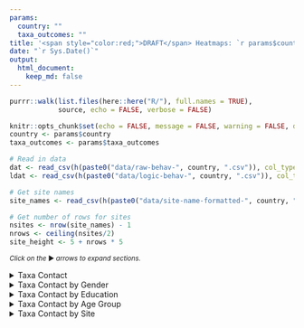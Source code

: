 ```yaml
---
params:
  country: ""
  taxa_outcomes: ""
title: '<span style="color:red;">DRAFT</span> Heatmaps: `r params$country`'
date: "`r Sys.Date()`"
output:
  html_document:
    keep_md: false
---
```


```r
purrr::walk(list.files(here::here("R/"), full.names = TRUE),
            source, echo = FALSE, verbose = FALSE)

knitr::opts_chunk$set(echo = FALSE, message = FALSE, warning = FALSE, dpi = 300)
country <- params$country
taxa_outcomes <- params$taxa_outcomes

# Read in data
dat <- read_csv(h(paste0("data/raw-behav-", country, ".csv")), col_types = cols()) 
ldat <- read_csv(h(paste0("data/logic-behav-", country, ".csv")), col_types = cols())

# Get site names
site_names <- read_csv(h(paste0("data/site-name-formatted-", country, ".csv")), col_types = cols())

# Get number of rows for sites
nsites <- nrow(site_names) - 1
nrows <- ceiling(nsites/2)
site_height <- 5 + nrows * 5
```
<small>_Click on the_ ▶ _︎arrows to expand sections._</small>

<details>
<summary>Taxa Contact</summary>
```r
hm <- get_heatmap(ldat, taxa_types = taxa_outcomes, title = "Taxa Contact")
ggsave(plot = hm, file = h("outputs/heatmap-figs", paste0(country, "-heat-map.png")), width = 15, height = 7.5, units = "in")
print(hm)
```
</details>

<details>
<summary>Taxa Contact by Gender</summary>
```r
gender_dat <- ldat %>%
  left_join(dat %>% select(gender, participant_id), by = "participant_id") %>%
  mutate(gender = na_if(gender, "other")) %>%
  drop_na(gender) %>%
  mutate(gender = factor(gender, levels = c("female", "male"), ordered =TRUE))
hm <- get_heatmap(gender_dat, taxa_types = taxa_outcomes, group_var = "gender", title = "Taxa Contact by Gender")
ggsave(plot = hm, file = h("outputs/heatmap-figs", paste0(country, "-gender-heat-map.png")), width = 15, height = 7.5, units = "in")
print(hm)
```
</details>

<details>
<summary>Taxa Contact by Education</summary>
```r
edu_dat <- ldat %>%
  left_join(dat %>% select(highest_education, participant_id), by = "participant_id") %>%
  mutate(highest_education = na_if(highest_education, "missing")) %>%
  drop_na(highest_education) %>%
  mutate(highest_education = factor(highest_education, levels = c("none", "primary school", "secondary school", "college/university/professional"), ordered = TRUE))
hm <- get_heatmap(edu_dat, taxa_types = taxa_outcomes, group_var = "highest_education", title = "Taxa Contact by Education")
ggsave(plot = hm, file = h("outputs/heatmap-figs", paste0(country, "-educ-heat-map.png")), width = 15, height = 15, units = "in")
print(hm)
```
</details>

<details>
<summary>Taxa Contact by Age Group</summary>
```r
age_dat <- ldat %>%
  left_join(dat %>% select(age, participant_id), by = "participant_id") %>%
  mutate(age_group = cut(age, 
                         breaks=c(0, 17, 40, 60, Inf), 
                         labels=c("under 18", "18 to 40", "41 to 60", "over 60"))) %>%
  drop_na(age_group)
hm <- get_heatmap(age_dat, taxa_types = taxa_outcomes, group_var = "age_group", title = "Taxa Contact by Age Group")
ggsave(plot = hm, file = h("outputs/heatmap-figs", paste0(country, "-age-heat-map.png")), width = 15, height = 15, units = "in")
print(hm)
```
</details>

<details>
<summary>Taxa Contact by Site</summary>
```r
site_dat <- ldat %>%
  left_join(dat %>% select(concurrent_sampling_site, participant_id), by = c("participant_id")) %>%
  mutate(concurrent_sampling_site = factor(concurrent_sampling_site, levels = site_names$old, labels = site_names$full_site_name))
hm <- get_heatmap(site_dat, taxa_types = taxa_outcomes, group_var = "concurrent_sampling_site", title = "Taxa Contact by Site")
ggsave(plot = hm, file = h("outputs/heatmap-figs", paste0(country, "-site-heat-map.png")), width = 20, height = 15, units = "in")
print(hm)
```
</details>

